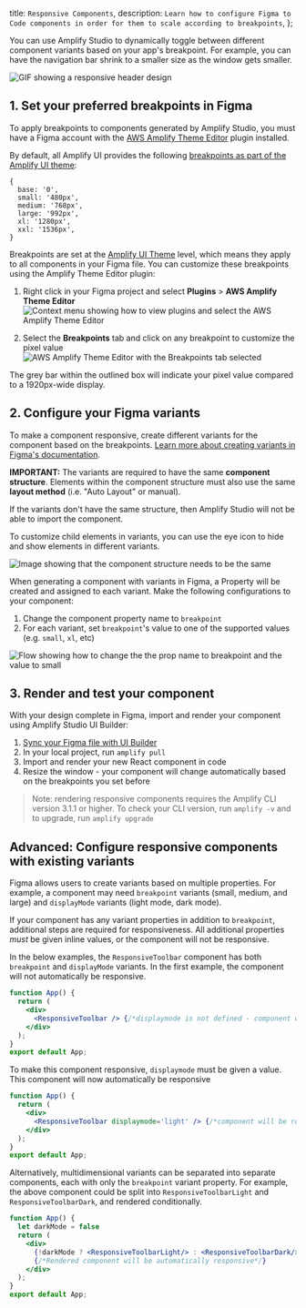   title: `Responsive Components`,
  description: `Learn how to configure Figma to Code components in order for them to scale according to breakpoints`,
};

You can use Amplify Studio to dynamically toggle between different component variants based on your app's breakpoint. For example, you can have the navigation bar shrink to a smaller size as the window gets smaller.

![GIF showing a responsive header design](/images/studio/responsive/responsive-header.gif)

## 1. Set your preferred breakpoints in Figma

To apply breakpoints to components generated by Amplify Studio, you must have a Figma account with the [AWS Amplify Theme Editor](https://www.figma.com/community/plugin/1040722185526429545/AWS-Amplify-Theme-Editor) plugin installed.

By default, all Amplify UI provides the following [breakpoints as part of the Amplify UI theme](https://ui.docs.amplify.aws/react/theming/responsive#breakpoints):


```
{
  base: '0',
  small: '480px',
  medium: '768px',
  large: '992px',
  xl: '1280px',
  xxl: '1536px',
}
```

Breakpoints are set at the [Amplify UI Theme](https://ui.docs.amplify.aws/react/theming/responsive) level, which means they apply to all components in your Figma file. You can customize these breakpoints using the Amplify Theme Editor plugin:

1. Right click in your Figma project and select <strong>Plugins</strong> > <strong>AWS Amplify Theme Editor</strong>
![Context menu showing how to view plugins and select the AWS Amplify Theme Editor](/images/studio/responsive/theme-editor.png)

2. Select the <strong>Breakpoints</strong> tab and click on any breakpoint to customize the pixel value
![AWS Amplify Theme Editor with the Breakpoints tab selected](/images/studio/responsive/breakpoints.png)

The grey bar within the outlined box will indicate your pixel value compared to a 1920px-wide display.

## 2. Configure your Figma variants

To make a component responsive, create different variants for the component based on the breakpoints. [Learn more about creating variants in Figma's documentation](https://help.figma.com/hc/en-us/articles/360061175334-Create-interactive-components-with-variants).

<Callout warning>

**IMPORTANT:** The variants are required to have the same <strong>component structure</strong>. Elements within the component structure must also use the same <strong>layout method</strong> (i.e. "Auto Layout" or manual).

If the variants don't have the same structure, then Amplify Studio will not be able to import the component.

To customize child elements in variants, you can use the eye icon to hide and show elements in different variants.

![Image showing that the component structure needs to be the same](/images/studio/responsive/component-structure2.png)

</Callout>

When generating a component with variants in Figma, a Property will be created and assigned to each variant. Make the following configurations to your component:
1. Change the component property name to `breakpoint`
2. For each variant, set `breakpoint`'s value to one of the supported values (e.g. `small`, `xl`, etc)

![Flow showing how to change the the prop name to breakpoint and the value to small](/images/studio/responsive/set-props.png)


## 3. Render and test your component

With your design complete in Figma, import and render your component using Amplify Studio UI Builder:
1. [Sync your Figma file with UI Builder](figmatocode/)
2. In your local project, run `amplify pull`
3. Import and render your new React component in code
4. Resize the window - your component will change automatically based on the breakpoints you set before

>Note: rendering responsive components requires the Amplify CLI version 3.1.1 or higher. To check your CLI version, run `amplify -v` and to upgrade, run `amplify upgrade`

## Advanced: Configure responsive components with existing variants

Figma allows users to create variants based on multiple properties.  For example, a component may need `breakpoint` variants (small, medium, and large) and `displayMode` variants (light mode, dark mode).

If your component has any variant properties in addition to `breakpoint`, additional steps are required for responsiveness.  All additional properties <i>must</i> be given inline values, or the component will not be responsive.

In the below examples, the `ResponsiveToolbar` component has both `breakpoint` and `displayMode` variants.  In the first example, the component will not automatically be responsive.

```jsx
function App() {
  return (
    <div>
      <ResponsiveToolbar /> {/*displaymode is not defined - component will NOT be responsive*/}
    </div>
  );
}
export default App;
```

To make this component responsive, `displaymode` must be given a value.  This component will now automatically be responsive

```jsx
function App() {
  return (
    <div>
      <ResponsiveToolbar displaymode='light' /> {/*component will be responsive*/}
    </div>
  );
}
export default App;
```

Alternatively, multidimensional variants can be separated into separate components, each with only the `breakpoint` variant property.  For example, the above component could be split into `ResponsiveToolbarLight` and `ResponsiveToolbarDark`, and rendered conditionally.

```jsx
function App() {
  let darkMode = false
  return (
    <div>
      {!darkMode ? <ResponsiveToolbarLight/> : <ResponsiveToolbarDark/>}
      {/*Rendered component will be automatically responsive*/}
    </div>
  );
}
export default App;
```
